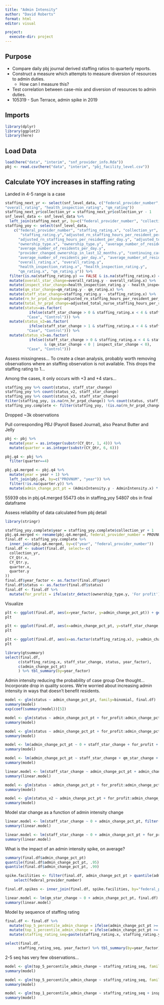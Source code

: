 ```yaml
---
title: "Admin Intensity"
author: "David Roberts"
format: html
editor: visual

project:
  execute-dir: project
---
```


## Purpose

-   Compare daily pbj journal derived staffing ratios to quarterly reports.
-   Construct a measure which attempts to measure diversion of resources to admin duties.
    -   How can I measure this?
-   Test correlation between case-mix and diversion of resources to admin duties.
-   105319 - Sun Terrace, admin spike in 2019

## Imports

```r
library(dplyr)
library(ggplot2)
library(here)
```

## Load Data

```r
load(here("data", "interim", "snf_provider_info.Rda"))
pbj <- read.csv(here("data", "interim", "pbj_facility_level.csv"))
```

## Calculate YOY increases in staffing rating

Landed in 4-5 range is a case

```r
staffing_next_yr <- select(snf_level_data, c("federal_provider_number", "staffing_rating", "collection_yr", "adjusted_rn_staffing_hours_per_resident_per_day", "adjusted_total_nurse_staffing_hours_per_resident_per_day", "ownership_type", "average_number_of_residents_per_day", "provider_changed_ownership_in_last_12_months", "continuing_care_retirement_community","average_number_of_residents_per_day",
"overall_rating", "health_inspection_rating", "qm_rating"))
staffing_next_yr$collection_yr = staffing_next_yr$collection_yr - 1
snf_level_data <- snf_level_data %>%
  left_join(staffing_next_yr, by=c("federal_provider_number", "collection_yr"))
staffing_yoy <- select(snf_level_data,
    c("federal_provider_number", "staffing_rating.x", "collection_yr",
       "staffing_rating.y","adjusted_rn_staffing_hours_per_resident_per_day.x", "adjusted_total_nurse_staffing_hours_per_resident_per_day.x",
      "adjusted_rn_staffing_hours_per_resident_per_day.y", "adjusted_total_nurse_staffing_hours_per_resident_per_day.y",
      "ownership_type.x", "ownership_type.y", "average_number_of_residents_per_day.x",
      "average_number_of_residents_per_day.y",
      "provider_changed_ownership_in_last_12_months.y", "continuing_care_retirement_community.y",
      "average_number_of_residents_per_day.x", "average_number_of_residents_per_day.y",
      "overall_rating.x", "overall_rating.y", 
      "health_inspection_rating.x", "health_inspection_rating.y", 
      "qm_rating.x", "qm_rating.y")) %>%
  filter(is.na(staffing_rating.y) == FALSE & is.na(staffing_rating.x) == FALSE) %>%
  mutate(overall_star_change=overall_rating.y - overall_rating.x) %>%
  mutate(inspect_star_change=health_inspection_rating.y - health_inspection_rating.x) %>%
  mutate(qm_star_change=qm_rating.y - qm_rating.x) %>%
  mutate(staff_star_change=staffing_rating.y - staffing_rating.x) %>%
  mutate(rn_hr_prpd_change=adjusted_rn_staffing_hours_per_resident_per_day.y - adjusted_rn_staffing_hours_per_resident_per_day.x) %>%
  mutate(total_hr_prpd_change=adjusted_total_nurse_staffing_hours_per_resident_per_day.y - adjusted_total_nurse_staffing_hours_per_resident_per_day.x) %>%
  mutate(status=as.factor(
           ifelse(staff_star_change > 0 & staffing_rating.x < 4 & staffing_rating.y >=4,
          "Case", "Control"))) %>%
  mutate(status_v2=as.factor(
           ifelse(staff_star_change > 1 & staffing_rating.x < 4 & staffing_rating.y >=4,
          "Case", "Control"))) %>%
  mutate(status_v3=as.factor(
           ifelse((staff_star_change > 0 & staffing_rating.x < 4 & staffing_rating.y >=4)
                  & (qm_star_change < 0 | inspect_star_change < 0),
          "Case", "Control")))
```

Assess missingness... To create a clean analysis, probably worth removing observations where an staffing observation is not available. This drops the staffing rating to 1...

Among the cases, it only occurs with +3 and +4 stars...

```r
staffing_yoy %>% count(status, staff_star_change)
staffing_yoy %>% count(status_v2, staff_star_change)
staffing_yoy %>% count(status_v3, staff_star_change)
filter(staffing_yoy, is.na(rn_hr_prpd_change)) %>% count(status, staff_star_change)
staffing_yoy.complete <- filter(staffing_yoy, !(is.na(rn_hr_prpd_change) | is.na(total_hr_prpd_change)))
```

Dropped \~3k observations

Pull corresponding PBJ (Payroll Based Journal), also Peanut Butter and Jelly

```r
pbj <- pbj %>%
  mutate(year = as.integer(substr(CY_Qtr, 1, 4))) %>%
  mutate(quarter = as.integer(substr(CY_Qtr, 6, 6)))

pbj.q4 <- pbj %>%
  filter(quarter==4)

pbj.q4.merged <- pbj.q4 %>%
  mutate(year = year + 1) %>%
  left_join(pbj.q4, by=c("PROVNUM", "year")) %>%
  filter(!is.na(quarter.y)) %>%
  mutate(admin_change_pct_pt = (AdminIntensity.y - AdminIntensity.x) * 100)
```

55939 obs in pbj.q4.merged 55473 obs in staffing_yoy 54807 obs in final dataframe

Assess reliability of data calculated from pbj detail

```r
library(stringr)

staffing_yoy.complete$year = staffing_yoy.complete$collection_yr + 1
pbj.q4.merged <- rename(pbj.q4.merged, federal_provider_number = PROVNUM )
final.df <- staffing_yoy.complete %>%
  inner_join(pbj.q4.merged, by=c("year", "federal_provider_number"))
final.df <- subset(final.df, select=-c(
  collection_yr,
  CY_Qtr.x,
  CY_Qtr.y,
  quarter.x,
  quarter.y
))
final.df$year_factor <- as.factor(final.df$year)
final.df$status <- as.factor(final.df$status)
final.df <- final.df %>%
  mutate(for_profit = ifelse(str_detect(ownership_type.y, 'For profit'), TRUE, FALSE))
```

Visualize

```r
plt <- ggplot(final.df, aes(x=year_factor, y=admin_change_pct_pt)) + geom_violin()
plt
```

```r
plt <- ggplot(final.df, aes(x=admin_change_pct_pt, y=staff_star_change, color=status)) + geom_point()
plt
```

```r
plt <- ggplot(final.df, aes(x=as.factor(staffing_rating.x), y=admin_change_pct_pt)) + geom_violin()
plt
```

```r
library(gtsummary)
select(final.df, 
      c(staffing_rating.x, staff_star_change, status, year_factor),
      c(admin_change_pct_pt)
      ) %>% tbl_summary(by=year_factor)
```

Admin intensity reducing the probability of case group One thought... Incorporate drop in quality scores. We're worried about increasing admin intensity in ways that doesn't benefit residents.

```r
model <- glm(status ~ admin_change_pct_pt, family=binomial, final.df)
summary(model)
exp(coef(summary(model))[5])
```

```r
model <- glm(status ~ admin_change_pct_pt + for_profit:admin_change_pct_pt +  provider_changed_ownership_in_last_12_months.y + continuing_care_retirement_community.y + average_number_of_residents_per_day.x + average_number_of_residents_per_day.y + year_factor, family=binomial, final.df)
summary(model)
```

```r
model <- glm(status ~ admin_change_pct_pt + for_profit:admin_change_pct_pt +  provider_changed_ownership_in_last_12_months.y + continuing_care_retirement_community.y, family=binomial, filter(final.df, year %in% c(2018,2019)))
summary(model)
```

```r
model <- lm(admin_change_pct_pt ~ 0 + staff_star_change + for_profit + provider_changed_ownership_in_last_12_months.y + continuing_care_retirement_community.y, family=binomial, filter(final.df, year %in% c(2018,2019)))
summary(model)
```
```r
model <- lm(admin_change_pct_pt ~ staff_star_change + qm_star_change + inspect_star_change + for_profit + provider_changed_ownership_in_last_12_months.y + continuing_care_retirement_community.y, family=binomial, filter(final.df, year %in% c(2018,2019)))
summary(model)
```



```r
linear.model <- lm(staff_star_change ~ admin_change_pct_pt + admin_change_pct_pt * for_profit, final.df)
summary(linear.model)
```

```r
model <- glm(status ~ admin_change_pct_pt + for_profit:admin_change_pct_pt +  provider_changed_ownership_in_last_12_months.y, family=binomial, filter(final.df, year_factor==2018))
summary(model)
```

```r
model <- glm(status_v2 ~ admin_change_pct_pt + for_profit:admin_change_pct_pt +  provider_changed_ownership_in_last_12_months.y + continuing_care_retirement_community.y, family=binomial, final.df)
summary(model)
```

Model star change as a function of admin intensity change

```r
linear.model <- lm(staff_star_change ~ 0 + admin_change_pct_pt, filter(final.df, staff_star_change > 0))
summary(linear.model)
```

```r
linear.model <- lm(staff_star_change ~ 0 + admin_change_pct_pt + for_profit:admin_change_pct_pt, final.df)
summary(linear.model)
```


What is the impact of an admin intensity spike, on average?
```r
summary(final.df$admin_change_pct_pt)
quantile(final.df$admin_change_pct_pt, .95)
quantile(final.df$admin_change_pct_pt, .99)

spike.facilities <- filter(final.df, admin_change_pct_pt > quantile(admin_change_pct_pt, .99)) %>%
    select(federal_provider_number)

final.df.spikes <- inner_join(final.df, spike.facilities, by="federal_provider_number")
```

```r
linear.model <- lm(qm_star_change ~ 0 + admin_change_pct_pt, final.df)
summary(linear.model)
```


Model by sequence of staffing rating
```r
final.df <- final.df %>%
  mutate(top_5_percentile_admin_change = ifelse(admin_change_pct_pt >= quantile(admin_change_pct_pt, .95), TRUE, FALSE)) %>%
  mutate(top_1_percentile_admin_change = ifelse(admin_change_pct_pt >= quantile(admin_change_pct_pt, .99), TRUE, FALSE)) %>%
  mutate(staffing_rating_seq=paste(staffing_rating.x, staffing_rating.y))
```

```r
select(final.df, 
      staffing_rating_seq, year_factor) %>% tbl_summary(by=year_factor)
```

2-5 seq has very few observations...

```r
model <- glm(top_5_percentile_admin_change ~ staffing_rating_seq, family=binomial, filter(final.df, year %in% c(2018, 2019)))
summary(model)

model <- glm(top_5_percentile_admin_change ~ staffing_rating_seq, family=binomial, final.df)
summary(model)

model <- glm(top_1_percentile_admin_change ~ staffing_rating_seq + inspect_star_change, family=binomial, final.df)
summary(model)
```
